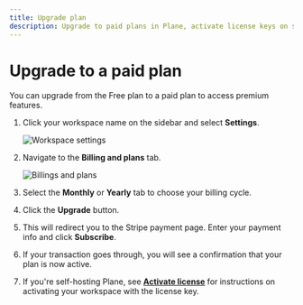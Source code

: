 ```yaml
---
title: Upgrade plan
description: Upgrade to paid plans in Plane, activate license keys on self-hosted instances, manage seats, and handle subscription changes.
---
```

# Upgrade to a paid plan

You can upgrade from the Free plan to a paid plan to access premium features.

1. Click your workspace name on the sidebar and select **Settings**.

   ![Workspace settings](https://media.docs.plane.so/workspaces/workspace-settings.webp#hero-tl)

2. Navigate to the **Billing and plans** tab. 

   ![Billings and plans](https://media.docs.plane.so/activate-license/billing-and-plans-cloud.webp#hero-tl)
3. Select the **Monthly** or **Yearly** tab to choose your billing cycle.
4. Click the **Upgrade** button.
5. This will redirect you to the Stripe payment page. Enter your payment info and click **Subscribe**.
6. If your transaction goes through, you will see a confirmation that your plan is now active. 
7. If you're self-hosting Plane, see **[Activate license](/workspaces-and-users/manage-licenses#activate-license)** for instructions on activating your workspace with the license key.